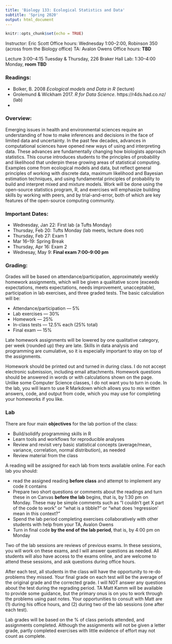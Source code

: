 ```yaml
---
title: 'Biology 133: Ecological Statistics and Data'
subtitle: 'Spring 2020'
output: html_document
---
```


```r
knitr::opts_chunk$set(echo = TRUE)
```

Instructor: Eric Scott
Office hours: Wednesday 1:00--2:00, Robinson 350 (across from the Biology office)
TA: Avalon Owens
Office hours: **TBD**

Lecture 3:00--4:15 Tuesday & Thursday, 226 Braker Hall
Lab: 1:30--4:00 Monday, **room TBD**

### Readings:
- Bolker, B. 2008 *Ecological models and Data in R* (lecture)
- Grolemund & Wickham 2017. *R for Data Science*. https://r4ds.had.co.nz/ (lab)
- 

### Overview:
Emerging issues in health and environmental sciences require an understanding of how to make inferences and decisions in the face of limited data and uncertainty.  In the past few decades, advances in computational sciences have opened new ways of using and interpreting data.  These advances are fundamentally changing how biologists approach statistics.  This course introduces students to the principles of probability and likelihood that underpin these growing areas of statistical computing.  Examples come from ecological models and data, but reflect general principles of working with discrete data, maximum likelihood and Bayesian estimation techniques, and using fundamental principles of probability to build and interpret mixed and mixture models.  Work will be done using the open-source statistics program, R, and exercises will emphasize building skills by working with peers, and by trial-and-error, both of which are key features of the open-source computing community.

### Important Dates:

- Wednesday, Jan 22: First lab (a Tufts Monday)
- Thursday, Feb 20: Tufts Monday (lab meets, lecture does not)
- Thursday, Feb 27: Exam 1
- Mar 16--19: Spring Break
- Thursday, Apr 16: Exam 2
- Wednesay, May 9: **Final exam 7:00--9:00 pm**

### Grading:
Grades will be based on attendance/participation, approximately weekly homework assignments, which will be given a qualitative score (exceeds expectations, meets expectations, needs improvement, unacceptable), participation in lab exercises, and three graded tests.  The basic calculation will be:

- Attendance/participation --- 5%
- Lab exercises --- 30%
- Homework --- 25%
- In-class tests --- 12.5% each (25% total)
- Final exam --- 15%

Late homework assignments will be lowered by one qualitative category, per week (rounded up) they are late.  Skills in data analysis and programming are cumulative, so it is especially important to stay on top of the assignments.  

Homework should be printed out and turned in during class.  I do not accept electronic submission, including email attachments.  Homework questions should be answered in words or with calculations shown on the page. Unlike some Computer Science classes, I do not want you to turn in code.  In the lab, you will learn to use R Markdown which allows you to mix written answers, code, and output from code, which you may use for completing your homeworks if you like.

### Lab
There are four main **objectives** for the lab portion of the class:

- Build/solidify programming skills in R
- Learn tools and workflows for reproducible analyses
- Review and revisit very basic statistical concepts (average/mean, variance, correlation, normal distribution), as needed
- Review material from the class 

A reading will be assigned for each lab from texts available online.  For each lab you should:

- read the assigned reading **before class** and attempt to implement any code it contains
- Prepare two short questions or comments about the readings and turn these in on Canvas **before the lab** begins, that is, by 1:30 pm on Monday.  These may be simple comments such as "I couldn't get X part of the code to work" or "what is a tibble?" or "what does 'regression' mean in this context?"
- Spend the lab period completing exercises collaboratively with other students with help from your TA, Avalon Owens
- Turn in final code **by the end of the lab period**, that is, by 4:00 pm on Monday

Two of the lab sessions are reviews of previous exams.  In these sessions, you will work on these exams, and I will answer questions as needed.  All students will also have access to the exams online, and are welcome to attend these sessions, and ask questions during office hours.

After each test, all students in the class will have the opportunity to re-do problems they missed.  Your final grade on each test will be the average of the original grade and the corrected grade.  I will NOT answer any questions about the test during the regrading period.  TA Matt Kamm will be available to provide some guidance, but the primary onus is on you to work through the problems using past notes.  Your opportunities to consult with Matt are (1) during his office hours, and (2) during two of the lab sessions (one after each test). 

Lab grades will be based on the % of class periods attended, and assignments completed.  Although the assignments will not be given a letter grade, partly completed exercises with little evidence of effort may not count as complete.


